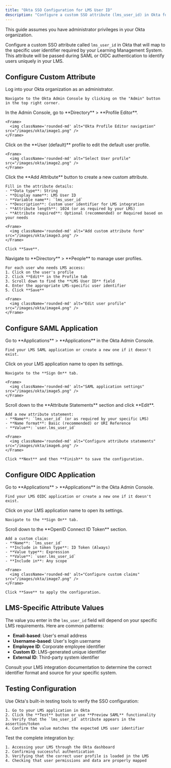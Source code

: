 ```yaml
---
title: "Okta SSO Configuration for LMS User ID"
description: "Configure a custom SSO attribute (lms_user_id) in Okta for Learning Management System integrations."
---
```



<Warning>
  This guide assumes you have administrator privileges in your Okta organization.
</Warning>

Configure a custom SSO attribute called `lms_user_id` in Okta that will map to the specific user identifier required by your Learning Management System. This attribute will be passed during SAML or OIDC authentication to identify users uniquely in your LMS.

## Configure Custom Attribute

<Steps>
  <Step title="Access Okta Admin Console">
    Log into your Okta organization as an administrator.
    
    Navigate to the Okta Admin Console by clicking on the "Admin" button in the top right corner.
  </Step>

  <Step title="Navigate to Profile Editor">
    In the Admin Console, go to **Directory** > **Profile Editor**.
    
    <Frame>
      <img className='rounded-md' alt="Okta Profile Editor navigation" src="/images/okta/image1.png" />
    </Frame>
  </Step>

  <Step title="Select User Profile">
    Click on the **User (default)** profile to edit the default user profile.
    
    <Frame>
      <img className='rounded-md' alt="Select User profile" src="/images/okta/image2.png" />
    </Frame>
  </Step>

  <Step title="Add Custom Attribute">
    Click the **Add Attribute** button to create a new custom attribute.
    
    Fill in the attribute details:
    - **Data type**: String
    - **Display name**: LMS User ID
    - **Variable name**: `lms_user_id`
    - **Description**: Custom user identifier for LMS integration
    - **Attribute length**: 1024 (or as required by your LMS)
    - **Attribute required**: Optional (recommended) or Required based on your needs
    
    <Frame>
      <img className='rounded-md' alt="Add custom attribute form" src="/images/okta/image3.png" />
    </Frame>
    
    Click **Save**.
  </Step>

  <Step title="Populate User Attribute Values">
    Navigate to **Directory** > **People** to manage user profiles.
    
    For each user who needs LMS access:
    1. Click on the user's profile
    2. Click **Edit** in the Profile tab
    3. Scroll down to find the **LMS User ID** field
    4. Enter the appropriate LMS-specific user identifier
    5. Click **Save**
    
    <Frame>
      <img className='rounded-md' alt="Edit user profile" src="/images/okta/image4.png" />
    </Frame>
  </Step>
</Steps>

## Configure SAML Application

<Steps>
  <Step title="Navigate to Applications">
    Go to **Applications** > **Applications** in the Okta Admin Console.
    
    Find your LMS SAML application or create a new one if it doesn't exist.
  </Step>

  <Step title="Edit Application Settings">
    Click on your LMS application name to open its settings.
    
    Navigate to the **Sign On** tab.
    
    <Frame>
      <img className='rounded-md' alt="SAML application settings" src="/images/okta/image5.png" />
    </Frame>
  </Step>

  <Step title="Configure Attribute Statements">
    Scroll down to the **Attribute Statements** section and click **Edit**.
    
    Add a new attribute statement:
    - **Name**: `lms_user_id` (or as required by your specific LMS)
    - **Name format**: Basic (recommended) or URI Reference
    - **Value**: `user.lms_user_id`
    
    <Frame>
      <img className='rounded-md' alt="Configure attribute statements" src="/images/okta/image6.png" />
    </Frame>
    
    Click **Next** and then **Finish** to save the configuration.
  </Step>
</Steps>

## Configure OIDC Application

<Steps>
  <Step title="Navigate to Applications">
    Go to **Applications** > **Applications** in the Okta Admin Console.
    
    Find your LMS OIDC application or create a new one if it doesn't exist.
  </Step>

  <Step title="Edit Application Settings">
    Click on your LMS application name to open its settings.
    
    Navigate to the **Sign On** tab.
  </Step>

  <Step title="Configure Custom Claims">
    Scroll down to the **OpenID Connect ID Token** section.
    
    Add a custom claim:
    - **Name**: `lms_user_id`
    - **Include in token type**: ID Token (Always)
    - **Value type**: Expression
    - **Value**: `user.lms_user_id`
    - **Include in**: Any scope
    
    <Frame>
      <img className='rounded-md' alt="Configure custom claims" src="/images/okta/image7.png" />
    </Frame>
    
    Click **Save** to apply the configuration.
  </Step>
</Steps>

## LMS-Specific Attribute Values

The value you enter in the `lms_user_id` field will depend on your specific LMS requirements. Here are common patterns:

- **Email-based**: User's email address
- **Username-based**: User's login username
- **Employee ID**: Corporate employee identifier
- **Custom ID**: LMS-generated unique identifier
- **External ID**: Third-party system identifier

<Note>
  Consult your LMS integration documentation to determine the correct identifier format and source for your specific system.
</Note>

## Testing Configuration

<Steps>
  <Step title="Test SAML/OIDC Flow">
    Use Okta's built-in testing tools to verify the SSO configuration:
    
    1. Go to your LMS application in Okta
    2. Click the **Test** button or use **Preview SAML** functionality
    3. Verify that the `lms_user_id` attribute appears in the assertion/token
    4. Confirm the value matches the expected LMS user identifier
  </Step>

  <Step title="Verify LMS Integration">
    Test the complete integration by:
    
    1. Accessing your LMS through the Okta dashboard
    2. Confirming successful authentication
    3. Verifying that the correct user profile is loaded in the LMS
    4. Checking that user permissions and data are properly mapped
  </Step>
</Steps>

<IntegrationFooter />